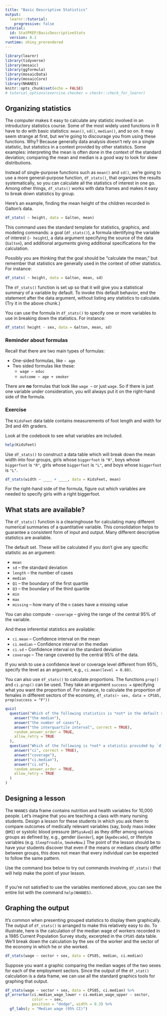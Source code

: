 ```yaml
---
title: "Basic Descriptive Statistics"
output: 
  learnr::tutorial:
    progressive: false
tutorial:
  id: StatPREP/BasicDescriptiveStats
  version: 0.1
runtime: shiny_prerendered
---
```


```r
library(learnr)
library(tidyverse)
library(mosaic)
library(ggformula)
library(mosaicData)
library(mosaicCore)
library(NHANES)
knitr::opts_chunk$set(echo = FALSE)
# tutorial_options(exercise.checker = checkr::check_for_learnr)
```

## Organizing statistics

The computer makes it easy to calculate any statistic involved in an introductory statistics course. Some of the most widely used functions in R have to do with basic statistics: `mean()`, `sd()`, `median()`, and so on. It may seem strange at first, but we're going to discourage you from using these functions. Why? Because generally data analysis doesn't rely on a single statistic, but statistics in a context provided by other statistics. Some examples: interpreting the mean is often done in the context of the standard deviation; comparing the mean and median is a good way to look for skew distributions.

Instead of single-purpose functions such as `mean()` and `sd()`, we're going to use a more general-purpose function, `df_stats()`, that organizes the results systematically, so you can calculate all the statistics of interest in one go. Among other things, `df_stats()` works with data frames and makes it easy to break down statistics by group.

Here's an example, finding the mean height of the children recorded in Galton's data.

```r
df_stats( ~ height, data = Galton, mean)
```

This command uses the standard template for statistics, graphics, and modeling commands: a goal (`df_stats()`), a formula identifying the variable of interest (`~ height`), a data argument specifying the source of the data (`Galton`), and additional arguments giving additional specifications for the calculation.

Possibly you are thinking that the goal should be "calculate the mean," but remember that statistics are generally used in the context of other statistics.  For instance:

```r
df_stats( ~ height, data = Galton, mean, sd)
```

The `df_stats()` function is set up so that it will give you a statistical summary of a variable by default. To invoke this default behavior, end the statement after the data argument, without listing any statistics to calculate. (Try it in the above chunk.)

You can use the formula in `df_stats()` to specify one or more variables to use in breaking down the statistics. For instance:

```r
df_stats( height ~ sex, data = Galton, mean, sd)
```



### Reminder about formulas

Recall that there are two main types of formulas:

* One-sided formulas, like `~ age`
* Two sided formulas like these:
    - `wage ~ educ`
    - `outcome ~ age + smoker`
    
There are **no** formulas that look like `wage ~` or just `wage`. So if there is just one variable under consideration, you will always put it on the right-hand side of the formula.

### Exercise

The `KidsFeet` data table contains measurements of foot length and width for 3rd and 4th graders.

Look at the codebook to see what variables are included.

```r
help(KidsFeet)
```

Use `df_stats()` to construct a data table which will break down the mean width into four groups, girls whose `biggerfoot` is `"R"`, boys whose `biggerfoot` is `"R"`, girls whose `biggerfoot` is `"L"`, and boys whose `biggerfoot` is `"L"`.

```r
df_stats(width ~ ____ + ____, data = KidsFeet, mean)
```

<div id="girls-bigger-hint">For the right-hand side of the formula, figure out which variables are needed to specify girls with a right biggerfoot.</div>

## What stats are available?

The `df_stats()` function is a clearinghouse for calculating many different numerical summaries of a quantitative variable. This consolidation helps to guarantee a consistent form of input and output. Many different descriptive statistics are available.

The default set. These will be calculated if you don't give any specific statistic as an argument:

- `mean`
- `sd` -- the standard deviation
- `length` -- the number of cases
- `median`
- `Q1` -- the boundary of the first quartile
- `Q3` -- the boundary of the third quartile
- `min`
- `max`
- `missing` -- how many of the `n` cases have a missing value

You can also compute
- `coverage` -- giving the range of the central 95% of the variable.

And these inferential statistics are available:

- `ci.mean` -- Confidence interval on the mean
- `ci.median` -- Confidence interval on the median
- `ci.sd` -- Confidence interval on the standard deviation
- `coverage` -- The range covered by the central 95% of the data.

If you wish to use a confidence level or coverage level different from 95%, specify the level as an argument, e.g., `ci.mean(level = 0.80)`.

You can also use `df_stats()` to calculate proportions. The functions `prop()` and `ci.prop()` can be used. They take an argument `success = ` specifying what you want the proportion of. For instance, to calculate the proportion of females in different sectors of the economy, `df_stats(~ sex, data = CPS85, prop(success = "F"))`


```r
quiz(
  question("Which of the following statistics is *not* in the default set produced by `df_stats()`?",
    answer("the median"),
    answer("the number of cases"),
    answer("the interquartile interval", correct = TRUE),
    random_answer_order = TRUE,
    allow_retry = TRUE
  ),
  question("Which of the following is *not* a statistic provided by `df_stats()`?",
    answer("ci", correct = TRUE),
    answer("coverage"),
    answer("ci.median"),
    answer("ci.sd"),
    random_answer_order = TRUE,
    allow_retry = TRUE
  )
)
```

## Designing a lesson

The `NHANES` data frame contains nutrition and health variables for 10,000 people. Let's imagine that you are teaching a class with many nursing students. Design a lesson for these students in which you ask them to compare outcomes of medically relevant variables (say, body mass index (`BMI`) or systolic blood pressure (`BPSysAve`)) as they differ among various groups as defined by, e.g., gender (`Gender`), age (`AgeDecade`), or lifestyle variables (e.g. `SleepTrouble`, `SmokeNow`.) The point of the lesson should be to have your students discover that even if the means or medians clearly differ between groups, this does not mean that every individual can be expected to follow the same pattern. 

Use the command box below to try out commands involving `df_stats()` that will help make the point of your lesson.

```r


```


If you're not satisfied to use the variables mentioned above, you can see the entire list with the command `help(NHANES)`.

## Graphing the output

It's common when presenting grouped statistics to display them graphically. The output of `df_stats()` is arranged to make this relatively easy to do. To illustrate, here is the calculation of the median wage of workers recorded in a 1985 Current Population Survey study, excerpted in the `CPS85` data table. We'll break down the calculation by the sex of the worker and the sector of the economy in which he or she worked.

```r
df_stats(wage ~ sector + sex, data = CPS85, median, ci.median)
```

Suppose you want a graphic comparing the median wages of the two sexes for each of the employment sectors. Since the output of the `df_stat()` calculation is a data frame, we can use all the standard graphics tools for graphing that output.

```r
df_stats(wage ~ sector + sex, data = CPS85, ci.median) %>%
gf_errorbar(ci.median_wage_lower + ci.median_wage_upper ~ sector,
            color = ~ sex, 
            position = "dodge", width = 0.3) %>%
  gf_labs(y = "Median wage (95% CI)")
```

